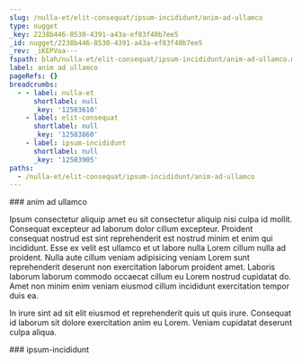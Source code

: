 ```yaml
---
slug: /nulla-et/elit-consequat/ipsum-incididunt/anim-ad-ullamco
type: nugget
_key: 2238b446-8530-4391-a43a-ef83f40b7ee5
_id: nugget/2238b446-8530-4391-a43a-ef83f40b7ee5
_rev: _iKEPVoa---
fspath: blah/nulla-et/elit-consequat/ipsum-incididunt/anim-ad-ullamco.md
label: anim ad ullamco
pageRefs: {}
breadcrumbs:
  - - label: nulla-et
      shortlabel: null
      _key: '12503610'
    - label: elit-consequat
      shortlabel: null
      _key: '12503860'
    - label: ipsum-incididunt
      shortlabel: null
      _key: '12503905'
paths:
  - /nulla-et/elit-consequat/ipsum-incididunt/anim-ad-ullamco
---
```


<NuggetArea>
<Nugget slug="/nulla-et/elit-consequat/ipsum-incididunt/anim-ad-ullamco" type="nugget" _key="2238b446-8530-4391-a43a-ef83f40b7ee5" _id="nugget/2238b446-8530-4391-a43a-ef83f40b7ee5" _rev="_iKEPVoa---" fspath="blah/nulla-et/elit-consequat/ipsum-incididunt/anim-ad-ullamco.md" label="anim ad ullamco" paths="/nulla-et/elit-consequat/ipsum-incididunt/anim-ad-ullamco">
<NuggetBody>
### anim ad ullamco

Ipsum consectetur aliquip amet eu sit consectetur aliquip nisi culpa id mollit. Consequat excepteur ad laborum dolor cillum excepteur. Proident consequat nostrud est sint reprehenderit est nostrud minim et enim qui incididunt. Esse ex velit est ullamco et ut labore nulla Lorem cillum nulla ad proident. Nulla aute cillum veniam adipisicing veniam Lorem sunt reprehenderit deserunt non exercitation laborum proident amet. Laboris laborum laborum commodo occaecat cillum eu Lorem nostrud cupidatat do. Amet non minim enim veniam eiusmod cillum incididunt exercitation tempor duis ea.

In irure sint ad sit elit eiusmod et reprehenderit quis ut quis irure. Consequat id laborum sit dolore exercitation anim eu Lorem. Veniam cupidatat deserunt culpa aliqua.

</NuggetBody>
<Breadcrumbs>
<Crumbs>
<Crumb _key="12503610" label="nulla-et" /><Crumb _key="12503860" label="elit-consequat" /><Crumb _key="12503905" label="ipsum-incididunt" />
</Crumbs>
</Breadcrumbs>
</Nugget>

<NuggetsInbound>
</NuggetsInbound>
<NuggetsOutbound>
</NuggetsOutbound>
</NuggetArea>
<PassagesInbound>
<Passage direction="inbound" type="passage" _key="12503905" _id="passage/12503905" _rev="_iKEPVoW--A" label="ipsum-incididunt" passage="ipsum-incididunt" fspath="blah/nulla-et/elit-consequat/ipsum-incididunt" paths="/nulla-et/elit-consequat/ipsum-incididunt" slug="/nulla-et/elit-consequat/ipsum-incididunt">
<NuggetBody>
### ipsum-incididunt

</NuggetBody>
<Breadcrumbs>
<Crumbs>
<Crumb _key="12503610" label="nulla-et" /><Crumb _key="12503860" label="elit-consequat" />
</Crumbs>
</Breadcrumbs>
</Passage>

</PassagesInbound>
<PassagesOutbound>
</PassagesOutbound>